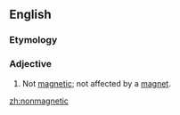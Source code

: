 ==English==
===Etymology===
{{prefix|non|magnetic}}

===Adjective===
{{en-adj|-}}
# Not [[magnetic]]; not affected by a [[magnet]].

[[zh:nonmagnetic]]